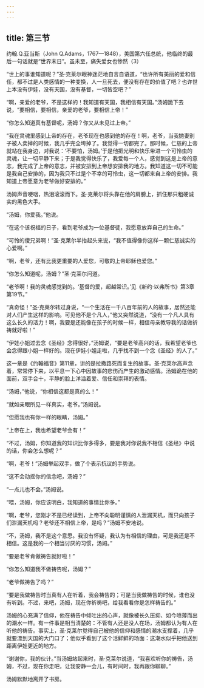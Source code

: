 ```yaml
---
---
---
```

title: 第三节
---




约翰.Q.亚当斯（John Q.Adams，1767—1848），美国第六任总统，他临终的最后一句话就是“世界末日”。虽未至，痛失爱女也惨然（3）

“世上的事谁知道呢？”圣·克莱尔眼神迷茫地自言自语道，“也许所有美丽的爱和信任，都不过是人类感情的一种变换，人一旦死去，便没有存在的价值了吧？也许世上本没有伊娃，没有天国，没有基督，一切皆空吧？”

“啊，亲爱的老爷，不是这样的！我知道有天国，我相信有天国。”汤姆跪下去说，“要相信，要相信，亲爱的老爷，要相信上帝！”

“你怎么知道真有基督呢，汤姆？你又从未见过上帝。”

“我在灵魂里感到上帝的存在，老爷现在也感到他的存在！啊，老爷，当我抛妻别子被人卖掉的时候，我几乎完全垮掉了。我觉得一切都完了。那时候，仁慈的上帝就站在我身边，对我说：‘不要怕，汤姆。’于是他把光明和快乐带进一个可怜虫的灵魂，让一切平静下来；于是我觉得快乐了，我爱每一个人，感觉到这是上帝的意志，我完成了上帝的意志，并被安排到上帝想安排我的地方。我知道这一切不可能是我自己安排的，因为我只不过是个不幸的可怜虫，这一切都来自上帝的安排。我知道上帝愿意为老爷做好安排的。”

汤姆声音哽咽，热泪滚滚而下。圣·克莱尔将头靠在他的肩膀上，抓住那只粗硬诚实的黑色大手。

“汤姆，你爱我。”他说。

“在这个该祝福的日子，看到老爷成为一位基督徒，我愿意放弃自己的生命。”

“可怜的傻兄弟啊！”圣·克莱尔半抬起头来说，“我不值得像你这样一颗仁慈诚实的心爱啊。”

“啊，老爷，还有比我更重要的人爱您，可敬的上帝耶稣也爱您。”

“你怎么知道呢，汤姆？”圣·克莱尔问道。

“老爷啊！我的灵魂感觉到的。‘基督的爱，超越常识。’见《新约·以弗所书》第3章第19节。”

“真奇怪！”圣·克莱尔转过身说，“一个生活在一千八百年前的人的故事，居然还能对人们产生这样的影响。可见他不是个凡人，”他又突然说道，“没有一个凡人具有这么长久的活力！啊，我要是还能像在孩子的时候一样，相信母亲教导我的话做祈祷就好啦！”

“伊娃小姐过去念《圣经》念得很好，”汤姆说，“要是老爷高兴的话，我希望老爷也会念得跟小姐一样好的。现在伊娃小姐走啦，几乎找不到一个念《圣经》的人了。”

这一章是《约翰福音》第11章，讲的是拉撒路死而复生的故事。圣·克莱尔高声念着，常常停下来，以平息一下心中因故事的悲伤而产生的激动感情。汤姆跪在他的面前，双手合十，平静的脸上洋溢着爱、信任和崇拜的表情。

“汤姆，”他说，“你相信这都是真的么！”

“就如亲眼所见一样真实，老爷。”汤姆说。

“但愿我也有你一样的眼睛，汤姆。”

“上帝在上，我也希望老爷会有！”

“不过，汤姆，你知道我的知识比你多得多，要是我对你说我不相信《圣经》中说的话，你会怎么想呢？”

“啊，老爷！”汤姆举起双手，做了个表示抗议的手势说。

“这不会动摇你的信念吧，汤姆？”

“一点儿也不会。”汤姆说。

“喂，汤姆，你应该明白，我知道的事情比你多。”

“啊，老爷，您刚才不是已经读到，上帝不向聪明谨慎的人泄漏天机，而只向孩子们泄漏天机吗？老爷还不相信上帝，是吗？”汤姆不安地说。

“不，汤姆，我不是这个意思。我没有怀疑，我认为有相信的理由，可是我还是不相信。这是我的一个相当讨厌的习惯，汤姆。”

“要是老爷肯做祷告就好啦！”

“你怎么知道我不做祷告呢，汤姆？”

“老爷做祷告了吗？”

“要是我做祷告时当真有人在听着，我会祷告的；可是当我做祷告的时候，谁也没有听到。不过，来吧，汤姆，现在你祈祷吧，给我看看你是怎样祷告的。”

汤姆的心充满了信仰，他在祷告中倾吐出的心声，就像被长久压抑、如今喷薄而出的潮水一样。有一件事是相当清楚的：不管有人还是没人在场，汤姆都认为有人在听他的祷告。事实上，圣·克莱尔觉得自己被他的信仰和感情的潮水支撑着，几乎就要漂到天国的大门口了；他似乎看到了这个活鲜鲜的场面：这潮水似乎把他送到距离伊娃更近的地方。

“谢谢你，我的伙计。”当汤姆站起来时，圣·克莱尔说道，“我喜欢听你的祷告，汤姆，不过，现在你走吧，让我安静一会儿，有时间时，我再跟你聊聊。”

汤姆默默地离开了书房。
